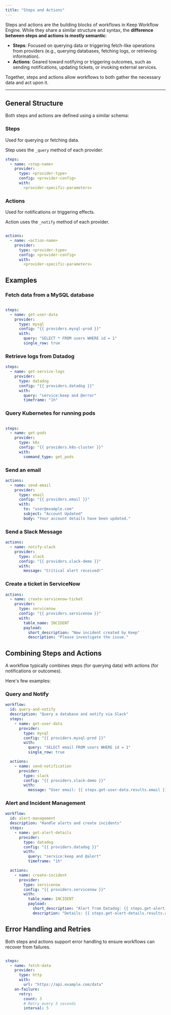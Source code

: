 ```yaml
---
title: "Steps and Actions"
---
```


Steps and actions are the building blocks of workflows in Keep Workflow Engine. While they share a similar structure and syntax, the **difference between steps and actions is mostly semantic**:

- **Steps**: Focused on querying data or triggering fetch-like operations from providers (e.g., querying databases, fetching logs, or retrieving information).
- **Actions**: Geared toward notifying or triggering outcomes, such as sending notifications, updating tickets, or invoking external services.

Together, steps and actions allow workflows to both gather the necessary data and act upon it.

---

## General Structure

Both steps and actions are defined using a similar schema:

### Steps

Used for querying or fetching data.

Step uses the `_query` method of each provider.

```yaml
steps:
  - name: <step-name>
    provider:
      type: <provider-type>
      config: <provider-config>
      with:
        <provider-specific-parameters>
```

### Actions

Used for notifications or triggering effects.

Action uses the `_notify` method of each provider.

```yaml

actions:
  - name: <action-name>
    provider:
      type: <provider-type>
      config: <provider-config>
      with:
        <provider-specific-parameters>
```


## Examples


### Fetch data from a MySQL database

```yaml

steps:
  - name: get-user-data
    provider:
      type: mysql
      config: "{{ providers.mysql-prod }}"
      with:
        query: "SELECT * FROM users WHERE id = 1"
        single_row: true
```


### Retrieve logs from Datadog

```yaml
steps:
  - name: get-service-logs
    provider:
      type: datadog
      config: "{{ providers.datadog }}"
      with:
        query: "service:keep and @error"
        timeframe: "1h"
```

### Query Kubernetes for running pods

```yaml

steps:
  - name: get-pods
    provider:
      type: k8s
      config: "{{ providers.k8s-cluster }}"
      with:
        command_type: get_pods
```

### Send an email

```yaml
actions:
  - name: send-email
    provider:
      type: email
      config: "{{ providers.email }}"
      with:
        to: "user@example.com"
        subject: "Account Updated"
        body: "Your account details have been updated."
```

### Send a Slack Message

```yaml
actions:
  - name: notify-slack
    provider:
      type: slack
      config: "{{ providers.slack-demo }}"
      with:
        message: "Critical alert received!"

```

### Create a ticket in ServiceNow

```yaml
actions:
  - name: create-servicenow-ticket
    provider:
      type: servicenow
      config: "{{ providers.servicenow }}"
      with:
        table_name: INCIDENT
        payload:
          short_description: "New incident created by Keep"
          description: "Please investigate the issue."
```

## Combining Steps and Actions

A workflow typically combines steps (for querying data) with actions (for notifications or outcomes).

Here's few examples:

### Query and Notify

```yaml
workflow:
  id: query-and-notify
  description: "Query a database and notify via Slack"
  steps:
    - name: get-user-data
      provider:
        type: mysql
        config: "{{ providers.mysql-prod }}"
        with:
          query: "SELECT email FROM users WHERE id = 1"
          single_row: true

  actions:
    - name: send-notification
      provider:
        type: slack
        config: "{{ providers.slack-demo }}"
        with:
          message: "User email: {{ steps.get-user-data.results.email }}"
```

### Alert and Incident Management

```yaml
workflow:
  id: alert-management
  description: "Handle alerts and create incidents"
  steps:
    - name: get-alert-details
      provider:
        type: datadog
        config: "{{ providers.datadog }}"
        with:
          query: "service:keep and @alert"
          timeframe: "1h"

  actions:
    - name: create-incident
      provider:
        type: servicenow
        config: "{{ providers.servicenow }}"
        with:
          table_name: INCIDENT
          payload:
            short_description: "Alert from Datadog: {{ steps.get-alert-details.results.alert_name }}"
            description: "Details: {{ steps.get-alert-details.results.alert_description }}"
```

## Error Handling and Retries

Both steps and actions support error handling to ensure workflows can recover from failures.


```yaml

steps:
  - name: fetch-data
    provider:
      type: http
      with:
        url: "https://api.example.com/data"
    on-failure:
      retry:
        count: 3
        # Retry every 5 seconds
        interval: 5
```
